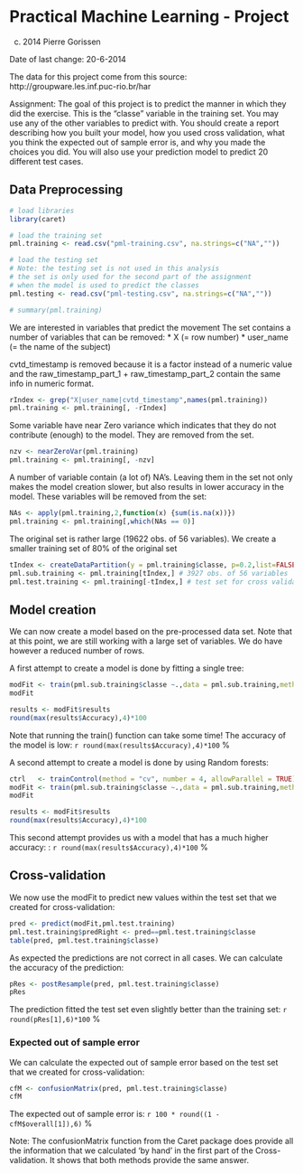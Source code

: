 Practical Machine Learning - Project
========================================================

(c) 2014 Pierre Gorissen

Date of last change: 20-6-2014

The data for this project come from this source: http://groupware.les.inf.puc-rio.br/har 

Assignment:
The goal of this project is to predict the manner in which they did the exercise. This is the "classe" variable in the training set. You may use any of the other variables to predict with. You should create a report describing how you built your model, how you used cross validation, what you think the expected out of sample error is, and why you made the choices you did. You will also use your prediction model to predict 20 different test cases.

Data Preprocessing
-------------------------
```r
# load libraries
library(caret)

# load the training set
pml.training <- read.csv("pml-training.csv", na.strings=c("NA",""))

# load the testing set
# Note: the testing set is not used in this analysis
# the set is only used for the second part of the assignment
# when the model is used to predict the classes
pml.testing <- read.csv("pml-testing.csv", na.strings=c("NA",""))

# summary(pml.training)
```
We are interested in variables that predict the movement
The set contains a number of variables that can be removed: 
* X (= row number)
* user_name (= the name of the subject)

cvtd_timestamp is removed because it is a factor instead of a numeric value
and the raw_timestamp_part_1 + raw_timestamp_part_2 contain the same info
in numeric format.
```r
rIndex <- grep("X|user_name|cvtd_timestamp",names(pml.training))
pml.training <- pml.training[, -rIndex]

```
Some variable have near Zero variance which indicates that 
they do not contribute (enough) to the model.
They are removed from the set.
```r
nzv <- nearZeroVar(pml.training)
pml.training <- pml.training[, -nzv]
```
A number of variable contain (a lot of) NA's.
Leaving them in the set not only makes the model creation slower, but also results in lower accuracy in the model.
These variables will be removed from the set:
```r
NAs <- apply(pml.training,2,function(x) {sum(is.na(x))}) 
pml.training <- pml.training[,which(NAs == 0)]
```

The original set is rather large (19622 obs. of 56 variables). 
We create a smaller training set of 80% of the original set
```r
tIndex <- createDataPartition(y = pml.training$classe, p=0.2,list=FALSE) 
pml.sub.training <- pml.training[tIndex,] # 3927 obs. of 56 variables
pml.test.training <- pml.training[-tIndex,] # test set for cross validation
```


Model creation
-------------------------
We can now create a model based on the pre-processed data set. 
Note that at this point, we are still working with a large set of variables.
We do have however a reduced number of rows.

A first attempt to create a model is done by fitting a single tree:
```r
modFit <- train(pml.sub.training$classe ~.,data = pml.sub.training,method="rpart")
modFit

results <- modFit$results
round(max(results$Accuracy),4)*100

```
Note that running the train() function can take some time!
The accuracy of the model is low: `r round(max(results$Accuracy),4)*100` %

A second attempt to create a model is done by using Random forests:
```r
ctrl   <- trainControl(method = "cv", number = 4, allowParallel = TRUE)
modFit <- train(pml.sub.training$classe ~.,data = pml.sub.training,method="rf",prof=TRUE, trControl = ctrl)
modFit

results <- modFit$results
round(max(results$Accuracy),4)*100

```
This second attempt provides us with a model that has a much higher accuracy: : `r round(max(results$Accuracy),4)*100` %

Cross-validation
-------------------------

We now use the modFit to predict new values within the test set that we created for cross-validation:
```r
pred <- predict(modFit,pml.test.training)
pml.test.training$predRight <- pred==pml.test.training$classe
table(pred, pml.test.training$classe)
```
As expected the predictions are not correct in all cases.
We can calculate the accuracy of the prediction:
```r
pRes <- postResample(pred, pml.test.training$classe)
pRes
```
The prediction fitted the test set even slightly better than the training set: `r round(pRes[1],6)*100` %

### Expected out of sample error
We can calculate the expected out of sample error based on the test set that we created for cross-validation:
```r
cfM <- confusionMatrix(pred, pml.test.training$classe)
cfM
```
The expected out of sample error is: `r 100 * round((1 - cfM$overall[1]),6)` % 

Note: The confusionMatrix function from the Caret package does provide all the information that we calculated 'by hand' in the first part of the Cross-validation. It shows that both methods provide the same answer.




